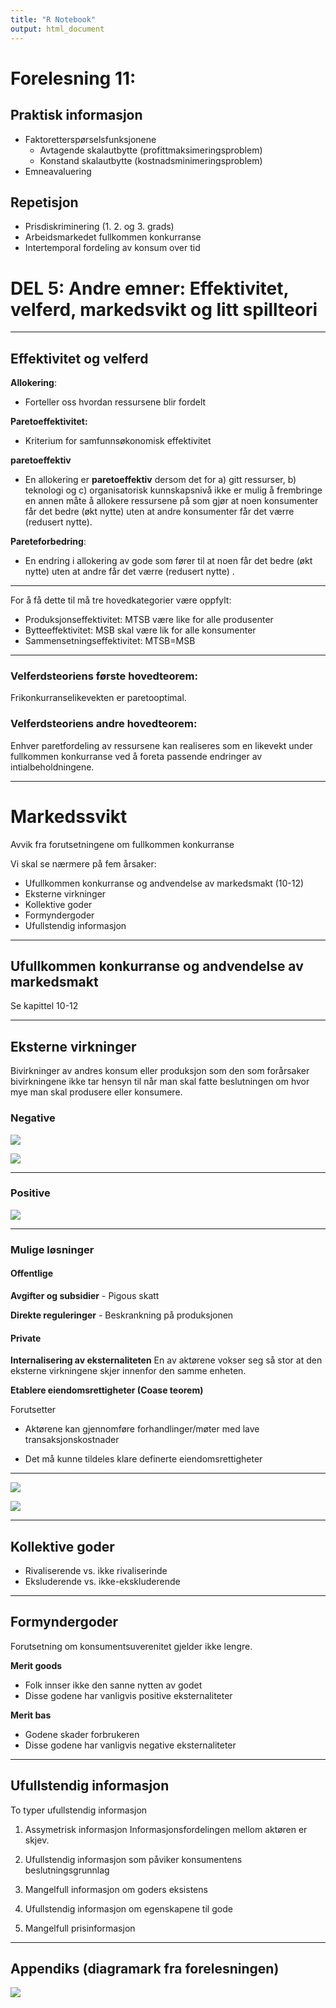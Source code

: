 ```yaml
---
title: "R Notebook"
output: html_document
---
```


# Forelesning 11:

## Praktisk informasjon
  - Faktoretterspørselsfunksjonene 
      - Avtagende skalautbytte (profittmaksimeringsproblem)
      - Konstand skalautbytte  (kostnadsminimeringsproblem)

- Emneavaluering

## Repetisjon
- Prisdiskriminering (1. 2. og 3. grads)
- Arbeidsmarkedet fullkommen konkurranse
- Intertemporal fordeling av konsum over tid

# DEL 5: Andre emner: Effektivitet, velferd, markedsvikt og litt spillteori









---

## Effektivitet og velferd

**Allokering**: 

- Forteller oss hvordan ressursene blir fordelt

**Paretoeffektivitet:**

- Kriterium for samfunnsøkonomisk effektivitet

**paretoeffektiv**

- En allokering er **paretoeffektiv** dersom det for a) gitt ressurser, b) teknologi og c)
organisatorisk kunnskapsnivå ikke er mulig å frembringe en annen måte å allokere ressursene på som gjør at noen konsumenter får det bedre (økt nytte) uten at andre konsumenter får det værre (redusert nytte).

**Pareteforbedring**:

- En endring i allokering av gode som fører til at noen får det bedre (økt nytte) uten at andre får det værre (redusert nytte) .

---

For å få dette til må tre hovedkategorier være oppfylt:

- Produksjonseffektivitet: MTSB være like for alle produsenter
- Bytteeffektivitet: MSB skal være lik for alle konsumenter
- Sammensetningseffektivitet: MTSB=MSB

---

### Velferdsteoriens første hovedteorem:

Frikonkurranselikevekten er paretooptimal.

### Velferdsteoriens andre hovedteorem:

Enhver paretfordeling av ressursene kan realiseres som en likevekt under fullkommen konkurranse ved å foreta passende endringer av intialbeholdningene.

---

# Markedssvikt
Avvik fra forutsetningene om fullkommen konkurranse

Vi skal se nærmere på fem årsaker:

- Ufullkommen konkurranse og andvendelse av markedsmakt (10-12)
- Eksterne virkninger
- Kollektive goder
- Formyndergoder
- Ufullstendig informasjon

---

## Ufullkommen konkurranse og andvendelse av markedsmakt

Se kapittel 10-12

---

## Eksterne virkninger

Bivirkninger av andres konsum eller produksjon som den som forårsaker bivirkningene ikke tar hensyn til når man skal fatte beslutningen om hvor mye man skal
produsere eller konsumere.

### Negative

![](drawio/png_produksjon/eks_neg.png)


![](drawio/png_produksjon/eks_neg.png)

---

### Positive

![](drawio/png_produksjon/eks_pos.png)

---

### Mulige løsninger

#### Offentlige

**Avgifter og subsidier**
- Pigous skatt

**Direkte reguleringer**
- Beskrankning på produksjonen


#### Private

**Internalisering av eksternaliteten**
En av aktørene vokser seg så stor at den eksterne virkningene skjer innenfor den samme enheten.

**Etablere eiendomsrettigheter (Coase teorem)**

Forutsetter

- Aktørene kan gjennomføre forhandlinger/møter med lave transaksjonskostnader

- Det må kunne tildeles klare definerte eiendomsrettigheter

---

![](drawio/png_produksjon/tabell_13.3.png)

![](drawio/png_produksjon/tabell_13.4.png)

---

## Kollektive goder

- Rivaliserende vs. ikke rivaliserinde
- Eksluderende vs. ikke-ekskluderende

---

## Formyndergoder

Forutsetning om konsumentsuverenitet gjelder ikke lengre.

**Merit goods**

- Folk innser ikke den sanne nytten av godet
- Disse godene har vanligvis positive eksternaliteter

**Merit bas**

- Godene skader forbrukeren
- Disse godene har vanligvis negative eksternaliteter


---

## Ufullstendig informasjon

To typer ufullstendig informasjon

1. Assymetrisk informasjon
Informasjonsfordelingen mellom aktøren er skjev.

2. Ufullstendig informasjon som påviker konsumentens beslutningsgrunnlag
  1. Mangelfull informasjon om goders eksistens
  1. Ufullstendig informasjon om egenskapene til gode
  1. Mangelfull prisinformasjon
  
---

## Appendiks (diagramark fra forelesningen)

![](drawio/png_produksjon/andre_emner.png)


